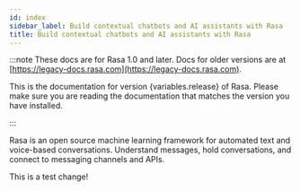 ```yaml
---
id: index
sidebar_label: Build contextual chatbots and AI assistants with Rasa
title: Build contextual chatbots and AI assistants with Rasa
---
```


:::note
These docs are for Rasa 1.0 and later. Docs for older versions are at [https://legacy-docs.rasa.com](https://legacy-docs.rasa.com).

<p>This is the documentation for version {variables.release} of Rasa. Please make sure you are reading the documentation
that matches the version you have installed.</p>

:::

Rasa is an open source machine learning framework for automated text and voice-based conversations.
Understand messages, hold conversations, and connect to messaging channels and APIs.

This is a test change!
